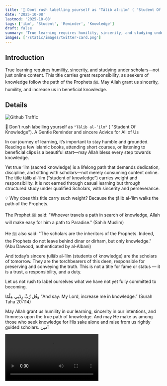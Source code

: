 ```yaml
---
title: '💎 Dont rush labelling yourself as "Tālib al-ilm" ( "Student Of Knowledge"). A Gentle Reminder and sincere Advice for All of Us'
date: '2025-10-08'
lastmod: '2025-10-08'
tags: ['iLm', 'Student', 'Reminder', 'Knowledge']
draft: false
summary: 'True learning requires humility, sincerity, and studying under scholars—not just online content. This title carries great responsibility, as seekers of knowledge follow the path of the Prophets ﷺ. May Allah grant us sincerity, humility, and increase us in beneficial knowledge.'
images: ['/static/images/twitter-card.png']
---
```


## Introduction

True learning requires humility, sincerity, and studying under scholars—not just online content. This title carries great responsibility, as seekers of knowledge follow the path of the Prophets ﷺ. May Allah grant us sincerity, humility, and increase us in beneficial knowledge.

<TOCInline toc={props.toc} exclude="Introduction" />

## Details

![Github Traffic](/static/images/img.png)

💎 Don't rush labelling yourself as `"Tālib al-‘ilm"` ( "Student Of Knowledge"). A Gentle Reminder and sincere Advice for All of Us

In our journey of learning, it’s important to stay humble and grounded. Reading a few Islamic books, attending short courses, or listening to beneficial clips is a beautiful start—may Allah bless every step towards knowledge.

Yet true ‘ilm (sacred knowledge) is a lifelong path that demands dedication, discipline, and sitting with scholars—not merely consuming content online. The title ṭālib al-‘ilm (“student of knowledge”) carries weight and responsibility. It is not earned through casual learning but through structured study under qualified Scholars, with sincerity and perseverance.

💡 Why does this title carry such weight?
Because the ṭālib al-‘ilm walks the path of the Prophets. 

The Prophet ﷺ said:
 "Whoever travels a path in search of knowledge, Allah will make easy for him a path to Paradise."
(Sahih Muslim)

He ﷺ also said:
"The scholars are the inheritors of the Prophets. Indeed, the Prophets do not leave behind dinar or dirham, but only knowledge."
(Abu Dawood, authenticated by al-Albani)

And today’s sincere ṭullāb al-‘ilm (students of knowledge) are the scholars of tomorrow. They are the torchbearers of this deen, responsible for preserving and conveying the truth. This is not a title for fame or status — it is a trust, a responsibility, and a duty.

Let us not rush to label ourselves what we have not yet fully committed to becoming.

 
وَقُل رَّبِّ زِدْنِي عِلْمًا
“And say: My Lord, increase me in knowledge.”
(Surah Taha 20:114)

May Allah grant us humility in our learning, sincerity in our intentions, and firmness upon the true path of knowledge. And may He make us among those who seek knowledge for His sake alone and raise from us rightly guided scholars. آمين 

<video controls>
  <source
    src="./static/video/video.mp4"
    type="video/webm"
  />
</video>

